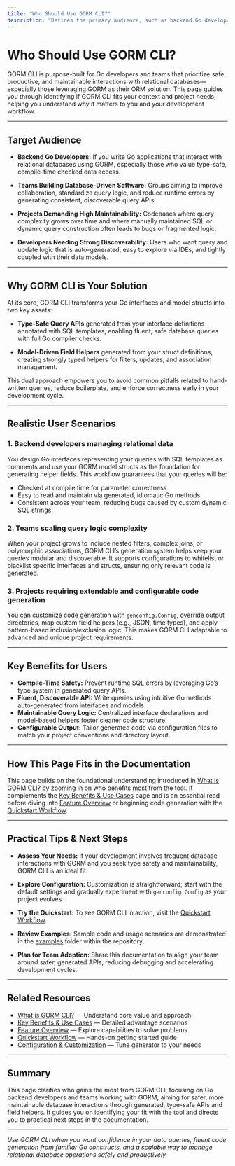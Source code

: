 ```yaml
---
title: "Who Should Use GORM CLI?"
description: "Defines the primary audience, such as backend Go developers working with relational databases and GORM, teams seeking safe and productive database interactions, and projects requiring maintainable and discoverable query logic."
---
```


# Who Should Use GORM CLI?

GORM CLI is purpose-built for Go developers and teams that prioritize safe, productive, and maintainable interactions with relational databases—especially those leveraging GORM as their ORM solution. This page guides you through identifying if GORM CLI fits your context and project needs, helping you understand why it matters to you and your development workflow.

---

## Target Audience

- **Backend Go Developers:** If you write Go applications that interact with relational databases using GORM, especially those who value type-safe, compile-time checked data access.

- **Teams Building Database-Driven Software:** Groups aiming to improve collaboration, standardize query logic, and reduce runtime errors by generating consistent, discoverable query APIs.

- **Projects Demanding High Maintainability:** Codebases where query complexity grows over time and where manually maintained SQL or dynamic query construction often leads to bugs or fragmented logic.

- **Developers Needing Strong Discoverability:** Users who want query and update logic that is auto-generated, easy to explore via IDEs, and tightly coupled with their data models.

---

## Why GORM CLI is Your Solution

At its core, GORM CLI transforms your Go interfaces and model structs into two key assets:

- **Type-Safe Query APIs** generated from your interface definitions annotated with SQL templates, enabling fluent, safe database queries with full Go compiler checks.

- **Model-Driven Field Helpers** generated from your struct definitions, creating strongly typed helpers for filters, updates, and association management.

This dual approach empowers you to avoid common pitfalls related to hand-written queries, reduce boilerplate, and enforce correctness early in your development cycle.

---

## Realistic User Scenarios

### 1. Backend developers managing relational data
You design Go interfaces representing your queries with SQL templates as comments and use your GORM model structs as the foundation for generating helper fields. This workflow guarantees that your queries will be:

- Checked at compile time for parameter correctness
- Easy to read and maintain via generated, idiomatic Go methods
- Consistent across your team, reducing bugs caused by custom dynamic SQL strings

### 2. Teams scaling query logic complexity
When your project grows to include nested filters, complex joins, or polymorphic associations, GORM CLI’s generation system helps keep your queries modular and discoverable. It supports configurations to whitelist or blacklist specific interfaces and structs, ensuring only relevant code is generated.

### 3. Projects requiring extendable and configurable code generation
You can customize code generation with `genconfig.Config`, override output directories, map custom field helpers (e.g., JSON, time types), and apply pattern-based inclusion/exclusion logic. This makes GORM CLI adaptable to advanced and unique project requirements.

---

## Key Benefits for Users

- **Compile-Time Safety:** Prevent runtime SQL errors by leveraging Go’s type system in generated query APIs.
- **Fluent, Discoverable API:** Write queries using intuitive Go methods auto-generated from interfaces and models.
- **Maintainable Query Logic:** Centralized interface declarations and model-based helpers foster cleaner code structure.
- **Configurable Output:** Tailor generated code via configuration files to match your project conventions and directory layout.

---

## How This Page Fits in the Documentation

This page builds on the foundational understanding introduced in [What is GORM CLI?](../introduction-and-value/product-overview) by zooming in on who benefits most from the tool. It complements the [Key Benefits & Use Cases](../introduction-and-value/value-proposition) page and is an essential read before diving into [Feature Overview](../../feature-highlights-and-getting-started/feature-overview) or beginning code generation with the [Quickstart Workflow](../../feature-highlights-and-getting-started/quickstart).

---

## Practical Tips & Next Steps

- **Assess Your Needs:** If your development involves frequent database interactions with GORM and you seek type safety and maintainability, GORM CLI is an ideal fit.

- **Explore Configuration:** Customization is straightforward; start with the default settings and gradually experiment with `genconfig.Config` as your project evolves.

- **Try the Quickstart:** To see GORM CLI in action, visit the [Quickstart Workflow](../../feature-highlights-and-getting-started/quickstart).

- **Review Examples:** Sample code and usage scenarios are demonstrated in the [examples](../../../examples) folder within the repository.

- **Plan for Team Adoption:** Share this documentation to align your team around safer, generated APIs, reducing debugging and accelerating development cycles.

---

## Related Resources

- [What is GORM CLI?](../introduction-and-value/product-overview) — Understand core value and approach
- [Key Benefits & Use Cases](../introduction-and-value/value-proposition) — Detailed advantage scenarios
- [Feature Overview](../../feature-highlights-and-getting-started/feature-overview) — Explore capabilities to solve problems
- [Quickstart Workflow](../../feature-highlights-and-getting-started/quickstart) — Hands-on getting started guide
- [Configuration & Customization](../../getting-started/first-steps/configuration-setup) — Tune generator to your needs

---

## Summary
This page clarifies who gains the most from GORM CLI, focusing on Go backend developers and teams working with GORM, aiming for safer, more maintainable database interactions through generated, type-safe APIs and field helpers. It guides you on identifying your fit with the tool and directs you to practical next steps in the documentation.

---

*Use GORM CLI when you want confidence in your data queries, fluent code generation from familiar Go constructs, and a scalable way to manage relational database operations safely and productively.*
